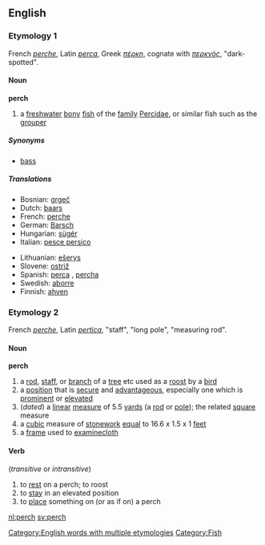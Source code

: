 ==English==
===Etymology 1===
French ''[[perche]]'', Latin ''[[perca]]'', Greek ''[[πέρκη]]'', cognate with ''[[περκνός]]'', "dark-spotted".

====Noun====
'''perch'''

# a [[freshwater]] [[bony]] [[fish]] of the [[family]] [[Percidae]], or similar fish such as the [[grouper]]

=====Synonyms=====
*[[bass]]

=====Translations=====
{{top}}
*Bosnian: [[grgeč]] {{m}}
*Dutch: [[baars]] {{m}}
*French: [[perche]] {{f}}
*German: [[Barsch]] {{m}}
*Hungarian: [[sügér]]
*Italian: [[pesce persico]]
{{mid}}
*Lithuanian: [[ešerys]] {{m}}
*Slovene: [[ostriž]] {{m}}
*Spanish: [[perca]] {{f}}, [[percha]] {{f}}
*Swedish: [[aborre]] {{c}}
*Finnish: [[ahven]]
{{bottom}}

===Etymology 2===
French ''[[perche]]'', Latin ''[[pertica]]'', "staff", "long pole", "measuring rod".

====Noun====
'''perch'''

#a [[rod]], [[staff]], or [[branch]] of a [[tree]] etc used as a [[roost]] by a [[bird]]
#a [[position]] that is [[secure]] and [[advantageous]], especially one which is [[prominent]] or [[elevated]]
#(''dated'') a [[linear]] [[measure]] of 5.5 [[yards]] (a [[rod]] or [[pole]]); the related [[square]] measure
#a [[cubic]] measure of [[stonework]] [[equal]] to 16.6 x 1.5 x 1 [[feet]]
#a [[frame]] used to [[examine]][[cloth]]

====Verb====
{{En-infl-reg-consonant|perch||}} (''transitive'' or ''intransitive'')

# to [[rest]] on a perch; to roost
# to [[stay]] in an elevated position
# to [[place]] something on (or as if on) a perch

[[Category:English words with multiple etymologies]]
[[Category:Fish]]

[[nl:perch]]
[[sv:perch]]
